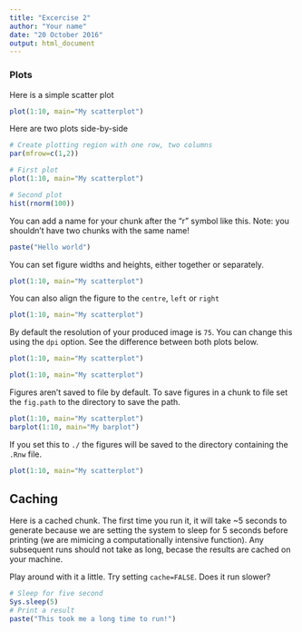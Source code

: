 ```yaml
---
title: "Excercise 2"
author: "Your name"
date: "20 October 2016"
output: html_document
---
```


### Plots

Here is a simple scatter plot
```r
plot(1:10, main="My scatterplot")
```

Here are two plots side-by-side
```r
# Create plotting region with one row, two columns
par(mfrow=c(1,2))

# First plot
plot(1:10, main="My scatterplot")

# Second plot
hist(rnorm(100))
```

You can add a name for your chunk after the "r" symbol like this. Note: you shouldn't have two chunks with the same name!
```r
paste("Hello world")
```


You can set figure widths and heights, either together or separately. 
```r
plot(1:10, main="My scatterplot")
```

You can also align the figure to the `centre`, `left` or `right`
```r
plot(1:10, main="My scatterplot")
```

By default the resolution of your produced image is `75`. You can change this using the `dpi` option. See the difference between both plots below. 
```r
plot(1:10, main="My scatterplot")
```

```r
plot(1:10, main="My scatterplot")
```

Figures aren't saved to file by default. To save figures in a chunk to file set the `fig.path` to the directory to save the path. 

```r
plot(1:10, main="My scatterplot")
barplot(1:10, main="My barplot")
```

If you set this to `./` the figures will be saved to the directory containing the `.Rnw` file.

```r
plot(1:10, main="My scatterplot")
```


## Caching

Here is a cached chunk. The first time you run it, it will take ~5 seconds to generate because we are setting the system to sleep for 5 seconds before printing (we are mimicing a computationally intensive function). Any subsequent runs should not take as long, becase the results are cached on your machine. 

Play around with it a little. Try setting `cache=FALSE`. Does it run slower?
```r
# Sleep for five second
Sys.sleep(5)
# Print a result
paste("This took me a long time to run!")
```
